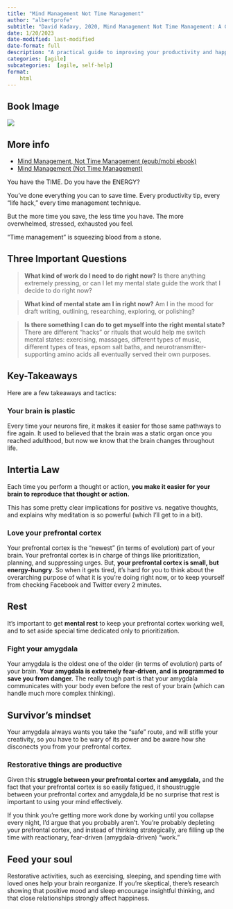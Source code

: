 ```yaml
---
title: "Mind Management Not Time Management"
author: "albertprofe"
subtitle: "David Kadavy, 2020, Mind Management Not Time Management: A Guide to Improving Your Productivity and Happiness"
date: 1/20/2023
date-modified: last-modified
date-format: full
description: "A practical guide to improving your productivity and happiness. Mind Management Not Time Management teaches you how to manage your thoughts and emotions, so you can achieve your goals and live a more fulfilling life."
categories: [agile]
subcategories:  [agile, self-help]
format:
    html
---
```


## Book Image

![](/books/MindManagementNotTimeManagement.jpg)

## More info

- [Mind Management, Not Time Management (epub/mobi ebook)](https://payhip.com/b/1Gh){.external}
- [Mind Management (Not Time Management)](https://kadavy.medium.com/mind-management-not-time-management-25ebd3a58dc6){.external}


You have the TIME. Do you have the ENERGY?

You’ve done everything you can to save time. Every productivity tip, every “life hack,” every time management technique.

But the more time you save, the less time you have. The more overwhelmed, stressed, exhausted you feel.

“Time management” is squeezing blood from a stone.


## Three Important Questions


> **What kind of work do I need to do right now?** Is there anything extremely pressing, or can I let my mental state guide the work that I decide to do right now?

> **What kind of mental state am I in right now?** Am I in the mood for draft writing, outlining, researching, exploring, or polishing?

> **Is there something I can do to get myself into the right mental state?** There are different “hacks” or rituals that would help me switch mental states: exercising, massages, different types of music, different types of teas, epsom salt baths, and neurotransmitter-supporting amino acids all eventually served their own purposes.

## Key-Takeaways


Here are a few takeaways and tactics:

### Your brain is plastic

Every time your neurons fire, it makes it easier for those same pathways to fire again. It used to believed that the brain was a static organ once you reached adulthood, but now we know that the brain changes throughout life. 

::: {.callout-note}
## Intertia Law

Each time you perform a thought or action, **you make it easier for your brain to reproduce that thought or action.**

This has some pretty clear implications for positive vs. negative thoughts, and explains why meditation is so powerful (which I’ll get to in a bit).
:::

### Love your prefrontal cortex

Your prefrontal cortex is the “newest” (in terms of evolution) part of your brain. Your prefrontal cortex is in charge of things like prioritization, planning, and suppressing urges. But, **your prefrontal cortex is small, but energy-hungry**. So when it gets tired, it’s hard for you to think about the overarching purpose of what it is you’re doing right now, or to keep yourself from checking Facebook and Twitter every 2 minutes.

::: {.callout-note}
## Rest
It’s important to get **mental rest** to keep your prefrontal cortex working well, and to set aside special time dedicated only to prioritization.
:::

### Fight your amygdala

Your amygdala is the oldest one of the older (in terms of evolution) parts of your brain. **Your amygdala is extremely fear-driven, and is programmed to save you from danger.** The really tough part is that your amygdala communicates with your body even before the rest of your brain (which can handle much more complex thinking). 

::: {.callout-note}
## Survivor's mindset
Your amygdala always wants you take the “safe” route, and will stifle your creativity, so you have to be wary of its power and be aware how she disconects you from your prefrontal cortex. 
:::


### Restorative things are productive

Given this **struggle between your prefrontal cortex and amygdala,** and the fact that your prefrontal cortex is so easily fatigued, it shoustruggle between your prefrontal cortex and amygdala,ld be no surprise that rest is important to using your mind effectively.

If you think you’re getting more work done by working until you collapse every night, I’d argue that you probably aren’t. You’re probably depleting your prefrontal cortex, and instead of thinking strategically, are filling up the time with reactionary, fear-driven (amygdala-driven) “work.” 

::: {.callout-note}
## Feed your soul
Restorative activities, such as exercising, sleeping, and spending time with loved ones help your brain reorganize. If you’re skeptical, there’s research showing that positive mood and sleep encourage insightful thinking, and that close relationships strongly affect happiness.
:::